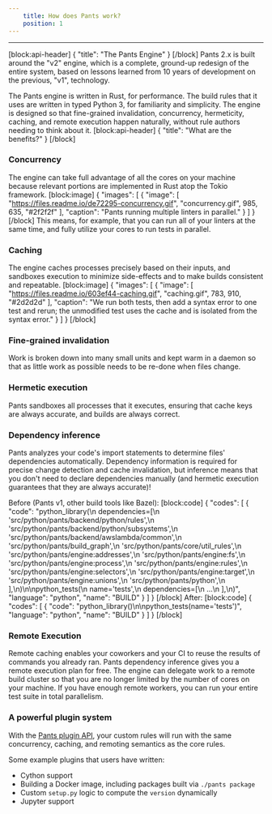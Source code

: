 ```yaml
---
    title: How does Pants work?
    position: 1
---
```


---

[block:api-header]
{
"title": "The Pants Engine"
}
[/block]
Pants 2.x is built around the "v2" engine, which is a complete, ground-up redesign of the entire system, based on lessons learned from 10 years of development on the previous, "v1", technology.

The Pants engine is written in Rust, for performance. The build rules that it uses are written in typed Python 3, for familiarity and simplicity. The engine is designed so that fine-grained invalidation, concurrency, hermeticity, caching, and remote execution happen naturally, without rule authors needing to think about it.
[block:api-header]
{
"title": "What are the benefits?"
}
[/block]

### Concurrency

The engine can take full advantage of all the cores on your machine because relevant portions are implemented in Rust atop the Tokio framework.
[block:image]
{
"images": [
{
"image": [
"https://files.readme.io/de72295-concurrency.gif",
"concurrency.gif",
985,
635,
"#2f2f2f"
],
"caption": "Pants running multiple linters in parallel."
}
]
}
[/block]
This means, for example, that you can run all of your linters at the same time, and fully utilize your cores to run tests in parallel.

### Caching

The engine caches processes precisely based on their inputs, and sandboxes execution to minimize side-effects and to make builds consistent and repeatable.
[block:image]
{
"images": [
{
"image": [
"https://files.readme.io/603ef44-caching.gif",
"caching.gif",
783,
910,
"#2d2d2d"
],
"caption": "We run both tests, then add a syntax error to one test and rerun; the unmodified test uses the cache and is isolated from the syntax error."
}
]
}
[/block]

### Fine-grained invalidation

Work is broken down into many small units and kept warm in a daemon so that as little work as possible needs to be re-done when files change.

### Hermetic execution

Pants sandboxes all processes that it executes, ensuring that cache keys are always accurate, and builds are always correct.

### Dependency inference

Pants analyzes your code's import statements to determine files' dependencies automatically. Dependency information is required for precise change detection and cache invalidation, but inference means that you don't need to declare dependencies manually (and hermetic execution guarantees that they are always accurate)!

Before (Pants v1, other build tools like Bazel):
[block:code]
{
"codes": [
{
"code": "python_library(\n dependencies=[\n 'src/python/pants/backend/python/rules',\n 'src/python/pants/backend/python/subsystems',\n 'src/python/pants/backend/awslambda/common',\n 'src/python/pants/build_graph',\n 'src/python/pants/core/util_rules',\n 'src/python/pants/engine:addresses',\n 'src/python/pants/engine:fs',\n 'src/python/pants/engine:process',\n 'src/python/pants/engine:rules',\n 'src/python/pants/engine:selectors',\n 'src/python/pants/engine:target',\n 'src/python/pants/engine:unions',\n 'src/python/pants/python',\n ],\n)\n\npython_tests(\n name='tests',\n dependencies=[\n ...\n ],\n)",
"language": "python",
"name": "BUILD"
}
]
}
[/block]
After:
[block:code]
{
"codes": [
{
"code": "python_library()\n\npython_tests(name='tests')",
"language": "python",
"name": "BUILD"
}
]
}
[/block]

### Remote Execution

Remote caching enables your coworkers and your CI to reuse the results of commands you already ran. Pants dependency inference gives you a remote execution plan for free. The engine can delegate work to a remote build cluster so that you are no longer limited by the number of cores on your machine. If you have enough remote workers, you can run your entire test suite in total parallelism.

### A powerful plugin system

With the [Pants plugin API](../writing-plugins/overview.mdx), your custom rules will run with the same concurrency, caching, and remoting semantics as the core rules.

Some example plugins that users have written:

- Cython support
- Building a Docker image, including packages built via `./pants package`
- Custom `setup.py` logic to compute the `version` dynamically
- Jupyter support
